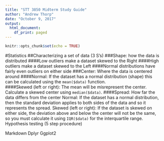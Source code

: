 ```yaml
---
title: "STT 3850 Midterm Study Guide"
author: "Andrew Thorp"
date: "October 9, 2017"
output:
  html_document:
    df_print: paged
---
```


```r
knitr::opts_chunk$set(echo = TRUE)
```

#Statistics
##Characterizing a set of data (3 S’s)
###Shape: how the data is distributed
####Low outliers make a dataset skewed to the Right
####High outliers make a dataset skewed to the Left
####Normal distributions have fairly even outliers on either side
###Center: Where the data is centered around
####Normal: If the dataset has a normal distribution (shape) this can be calculated using the `mean($data)` function.  
####Skewed (left or right): The mean will be misrepresent the center. Calculate a skewed center using `median($data)`.
####Spread: How far the data differs from the center
Normal: If the dataset has a normal distribution, then the standard deviation applies to both sides of the data and so it represents the spread.
Skewed (left or right): If the dataset is skewed on either side, the deviation above and below the center will not be the same, so you must calculate it using `IQR($data)` for the interquartile range.
Hypothesis testing (5 step procedure)


Markdown
Dplyr
Ggplot2
